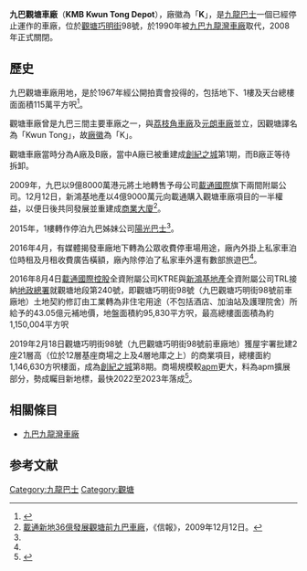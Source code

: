 '''九巴觀塘車廠'''（'''KMB Kwun Tong Depot'''），廠徽為「'''K'''」，是[[九龍巴士|九龍巴士]]一個已經停止運作的車廠，位於[[觀塘|觀塘]][[巧明街|巧明街]]98號，於1990年被[[九巴九龍灣車廠|九巴九龍灣車廠]]取代，2008年正式關閉。

==歷史==
九巴觀塘車廠用地，是於1967年經公開拍賣會投得的，包括地下、1樓及天台總樓面面積115萬平方呎<ref name="oncc160403">{{cite news |url=http://hk.on.cc/hk/bkn/cnt/news/20160404/bkn-20160404060239437-0404_00822_001.html |title=九巴前車廠違規變車場圖利　地署將發警告信 |newspaper=東網 |date=2016年4月3日 |language=zh-hk |accessdate=2016年4月4日 |archive-date=2016年4月7日 |archive-url=https://web.archive.org/web/20160407044543/http://hk.on.cc/hk/bkn/cnt/news/20160404/bkn-20160404060239437-0404_00822_001.html |dead-url=no }}</ref>。

觀塘車廠曾是九巴三間主要車廠之一，與[[九巴荔枝角車廠|荔枝角車廠]]及[[九巴元朗車廠_(第一代)|元朗車廠]]並立，因觀塘譯名為「Kwun Tong」，故[[廠徽|廠徽]]為「K」。

觀塘車廠當時分為A廠及B廠，當中A廠已被重建成[[創紀之城|創紀之城]]第1期，而B廠正等待拆卸。

2009年，九巴以9億8000萬港元將土地轉售予母公司[[載通國際|載通國際]]旗下兩間附屬公司。12月12日，新鴻基地產以4億9000萬元向載通購入觀塘車廠項目的一半權益，以便日後共同發展並重建成[[商業大廈|商業大廈]]<ref>[http://www.hkej.com/template/dailynews/jsp/detail.jsp?dnews_id=1099&cat_id=1&title_id=147941 載通新地36億發展觀塘前九巴車廠]，《信報》，2009年12月12日。</ref>。

2015年，1樓轉作停泊九巴姊妹公司[[陽光巴士|陽光巴士]]<ref name="oncc160403" />。

2016年4月，有媒體揭發車廠地下轉為公眾收費停車場用途，廠內外掛上私家車泊位時租及月租收費廣告橫額，廠內除停泊了私家車外還有數部旅遊巴<ref name="oncc160403"/>。

2016年8月4日[[載通國際控股|載通國際控股]]全資附屬公司KTRE與[[新鴻基地產|新鴻基地產]]全資附屬公司TRL接納[[地政總署|地政總署]]就觀塘地段第240號，即觀塘巧明街98號（九巴觀塘巧明街98號前車廠地）土地契約修訂由工業轉為非住宅用途（不包括酒店、加油站及護理院舍）所給予的43.05億元補地價，地盤面積約95,830平方呎，最高總樓面面積為約1,150,004平方呎

2019年2月18日觀塘巧明街98號（九巴觀塘巧明街98號前車廠地）獲屋宇署批建2座21層高（位於12層基座商場之上及4層地庫之上）的商業項目，總樓面約1,146,630方呎樓面，成為[[創紀之城|創紀之城]]第8期。商場規模較[[apm_(香港)|apm]]更大，料為apm擴展部分，勢成矚目新地標，最快2022至2023年落成<ref>{{cite news|url=https://ps.hket.com/article/2274742|title=觀塘變天 新地車廠地批建兩商廈 商場規模比apm更大|date=2019年2月19日|newspaper=[[香港經濟日報|經濟日報]]|accessdate=2020年1月7日|archive-date=2020年3月29日|archive-url=https://web.archive.org/web/20200329080952/https://ps.hket.com/article/2274742|dead-url=no}}</ref>。

==相關條目==
*[[九巴九龍灣車廠|九巴九龍灣車廠]]

==参考文献==
{{reflist}}

{{九龍巴士及龍運巴士車廠}}
[[Category:九龍巴士|Category:九龍巴士]]
[[Category:觀塘|Category:觀塘]]